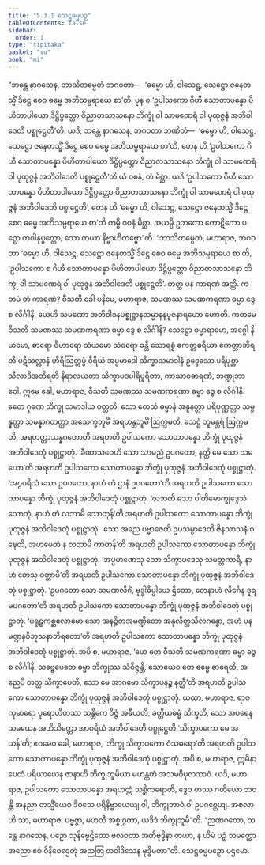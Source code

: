 ```yaml
---
title: "5.3.1 သေဋ္ဌဓမ္မပဉှ"
tableOfContents: false
sidebar:
  order: 1
type: "tipitaka"
basket: "su"
book: "mi"
---
```



<DynamicBreadcrumb />

<Division number="138" book="mi" e="ch" v="28">

<Paragraph number="745" book="mi">
“ဘန္တေ နာဂသေန, ဘာသိတမ္ပေတံ ဘဂဝတာ—  ‘ဓမ္မော ဟိ, ဝါသေဋ္ဌ, သေဋ္ဌော ဇနေတသ္မိံ ဒိဋ္ဌေ စေဝ ဓမ္မေ အဘိသမ္ပရာယေ စာ’တိ. ပုန စ ‘ဥပါသကော ဂိဟီ သောတာပန္နော ပိဟိတာပါယော ဒိဋ္ဌိပ္ပတ္တော ဝိညာတသာသနော ဘိက္ခုံ ဝါ သာမဏေရံ ဝါ ပုထုဇ္ဇနံ အဘိဝါဒေတိ ပစ္စုဋ္ဌေတီ’တိ. ယဒိ, ဘန္တေ နာဂသေန, ဘဂဝတာ ဘဏိတံ—  ‘ဓမ္မော ဟိ, ဝါသေဋ္ဌ, သေဋ္ဌော ဇနေတသ္မိံ ဒိဋ္ဌေ စေဝ ဓမ္မေ အဘိသမ္ပရာယေ စာ’တိ, တေန ဟိ ‘ဥပါသကော ဂိဟီ သောတာပန္နော ပိဟိတာပါယော ဒိဋ္ဌိပ္ပတ္တော ဝိညာတသာသနော ဘိက္ခုံ ဝါ သာမဏေရံ ဝါ ပုထုဇ္ဇနံ အဘိဝါဒေတိ ပစ္စုဋ္ဌေတီ’တိ ယံ ဝစနံ, တံ မိစ္ဆာ. ယဒိ ‘ဥပါသကော ဂိဟီ သောတာပန္နော ပိဟိတာပါယော ဒိဋ္ဌိပ္ပတ္တော ဝိညာတသာသနော ဘိက္ခုံ ဝါ သာမဏေရံ ဝါ ပုထုဇ္ဇနံ အဘိဝါဒေတိ ပစ္စုဋ္ဌေတိ’, တေန ဟိ ‘ဓမ္မော ဟိ, ဝါသေဋ္ဌ, သေဋ္ဌော ဇနေတသ္မိံ ဒိဋ္ဌေ စေဝ ဓမ္မေ အဘိသမ္ပရာယေ စာ’တိ တမ္ပိ ဝစနံ မိစ္ဆာ. အယမ္ပိ ဥဘတော ကောဋိကော ပဉှော တဝါနုပ္ပတ္တော, သော တယာ နိဗ္ဗာဟိတဗ္ဗော”တိ.
</Paragraph>

<Paragraph number="746" book="mi">
“ဘာသိတမ္ပေတံ, မဟာရာဇ, ဘဂဝတာ ‘ဓမ္မော ဟိ, ဝါသေဋ္ဌ, သေဋ္ဌော ဇနေတသ္မိံ ဒိဋ္ဌေ စေဝ ဓမ္မေ အဘိသမ္ပရာယေ စာ’တိ, ‘ဥပါသကော စ ဂိဟီ သောတာပန္နော ပိဟိတာပါယော ဒိဋ္ဌိပ္ပတ္တော ဝိညာတသာသနော ဘိက္ခုံ ဝါ သာမဏေရံ ဝါ ပုထုဇ္ဇနံ အဘိဝါဒေတိ ပစ္စုဋ္ဌေတိ’. တတ္ထ ပန ကာရဏံ အတ္ထိ. ကတမံ တံ ကာရဏံ?
</Paragraph>

<Paragraph number="747" book="mi">
ဝီသတိ ခေါ ပနိမေ, မဟာရာဇ, သမဏဿ သမဏကရဏာ ဓမ္မာ ဒွေ စ လိင်္ဂါနိ, ယေဟိ သမဏော အဘိဝါဒနပစ္စုဋ္ဌာနသမ္မာနနပူဇနာရဟော ဟောတိ. ကတမေ ဝီသတိ သမဏဿ သမဏကရဏာ ဓမ္မာ ဒွေ စ လိင်္ဂါနိ? သေဋ္ဌော ဓမ္မာရာမော, အဂ္ဂေါ နိယမော, စာရော ဝိဟာရော သံယမော သံဝရော ခန္တိ သောရစ္စံ ဧကတ္တစရိယာ ဧကတ္တာဘိရတိ ပဋိသလ္လာနံ ဟိရိဩတ္တပ္ပံ ဝီရိယံ အပ္ပမာဒေါ သိက္ခာသမာဒါနံ ဥဒ္ဒေသော ပရိပုစ္ဆာ သီလာဒိအဘိရတိ နိရာလယတာ သိက္ခာပဒပါရိပူရိတာ, ကာသာဝဓာရဏံ, ဘဏ္ဍုဘာဝေါ. ဣမေ ခေါ, မဟာရာဇ, ဝီသတိ သမဏဿ သမဏကရဏာ ဓမ္မာ ဒွေ စ လိင်္ဂါနိ. ဧတေ ဂုဏေ ဘိက္ခု သမာဒါယ ဝတ္တတိ, သော တေသံ ဓမ္မာနံ အနူနတ္တာ ပရိပုဏ္ဏတ္တာ သမ္ပန္နတ္တာ သမန္နာဂတတ္တာ အသေက္ခဘူမိံ အရဟန္တဘူမိံ ဩက္ကမတိ, သေဋ္ဌံ ဘူမန္တရံ ဩက္ကမတိ, အရဟတ္တာသန္နဂတောတိ အရဟတိ ဥပါသကော သောတာပန္နော ဘိက္ခုံ ပုထုဇ္ဇနံ အဘိဝါဒေတုံ ပစ္စုဋ္ဌာတုံ.
</Paragraph>

<Paragraph number="748" book="mi">
‘ခီဏာသဝေဟိ သော သာမညံ ဥပဂတော, နတ္ထိ မေ သော သမယော’တိ အရဟတိ ဥပါသကော သောတာပန္နော ဘိက္ခုံ ပုထုဇ္ဇနံ အဘိဝါဒေတုံ ပစ္စုဋ္ဌာတုံ.
</Paragraph>

<Paragraph number="749" book="mi">
‘အဂ္ဂပရိသံ သော ဥပဂတော, နာဟံ တံ ဌာနံ ဥပဂတော’တိ အရဟတိ ဥပါသကော သောတာပန္နော ဘိက္ခုံ ပုထုဇ္ဇနံ အဘိဝါဒေတုံ ပစ္စုဋ္ဌာတုံ.
</Paragraph>

<Paragraph number="750" book="mi">
‘လဘတိ သော ပါတိမောက္ခုဒ္ဒေသံ သောတုံ, နာဟံ တံ လဘာမိ သောတုန်’တိ အရဟတိ ဥပါသကော သောတာပန္နော ဘိက္ခုံ ပုထုဇ္ဇနံ အဘိဝါဒေတုံ ပစ္စုဋ္ဌာတုံ.
</Paragraph>

<Paragraph number="751" book="mi">
‘သော အညေ ပဗ္ဗာဇေတိ ဥပသမ္ပာဒေတိ ဇိနသာသနံ ဝဍ္ဎေတိ, အဟမေတံ န လဘာမိ ကာတုန်’တိ အရဟတိ ဥပါသကော သောတာပန္နော ဘိက္ခုံ ပုထုဇ္ဇနံ အဘိဝါဒေတုံ ပစ္စုဋ္ဌာတုံ.
</Paragraph>

<Paragraph number="752" book="mi">
‘အပ္ပမာဏေသု သော သိက္ခာပဒေသု သမတ္တကာရီ, နာဟံ တေသု ဝတ္တာမီ’တိ အရဟတိ ဥပါသကော သောတာပန္နော ဘိက္ခုံ ပုထုဇ္ဇနံ အဘိဝါဒေတုံ ပစ္စုဋ္ဌာတုံ.
</Paragraph>

<Paragraph number="753" book="mi">
‘ဥပဂတော သော သမဏလိင်္ဂံ, ဗုဒ္ဓါဓိပ္ပါယေ ဌိတော, တေနာဟံ လိင်္ဂေန ဒူရမပဂတော’တိ အရဟတိ ဥပါသကော သောတာပန္နော ဘိက္ခုံ ပုထုဇ္ဇနံ အဘိဝါဒေတုံ ပစ္စုဋ္ဌာတုံ.
</Paragraph>

<Paragraph number="754" book="mi">
‘ပရူဠှကစ္ဆလောမော သော အနဉ္ဇိတအမဏ္ဍိတော အနုလိတ္တသီလဂန္ဓော, အဟံ ပန မဏ္ဍနဝိဘူသနာဘိရတော’တိ အရဟတိ ဥပါသကော သောတာပန္နော ဘိက္ခုံ ပုထုဇ္ဇနံ အဘိဝါဒေတုံ ပစ္စုဋ္ဌာတုံ.
</Paragraph>

<Paragraph number="755" book="mi">
အပိ စ, မဟာရာဇ, ‘ယေ တေ ဝီသတိ သမဏကရဏာ ဓမ္မာ ဒွေ စ လိင်္ဂါနိ, သဗ္ဗေပေတေ ဓမ္မာ ဘိက္ခုဿ သံဝိဇ္ဇန္တိ, သောယေဝ တေ ဓမ္မေ ဓာရေတိ, အညေပိ တတ္ထ သိက္ခာပေတိ, သော မေ အာဂမော သိက္ခာပနဉ္စ နတ္ထီ’တိ အရဟတိ ဥပါသကော သောတာပန္နော ဘိက္ခုံ ပုထုဇ္ဇနံ အဘိဝါဒေတုံ ပစ္စုဋ္ဌာတုံ.
</Paragraph>

<Paragraph number="756" book="mi">
ယထာ, မဟာရာဇ, ရာဇကုမာရော ပုရောဟိတဿ သန္တိကေ ဝိဇ္ဇံ အဓီယတိ, ခတ္တိယဓမ္မံ သိက္ခတိ, သော အပရေန သမယေန အဘိသိတ္တော အာစရိယံ အဘိဝါဒေတိ ပစ္စုဋ္ဌေတိ ‘သိက္ခာပကော မေ အယန်’တိ; ဧဝမေဝ ခေါ, မဟာရာဇ, ‘ဘိက္ခု သိက္ခာပကော ဝံသဓရော’တိ အရဟတိ ဥပါသကော သောတာပန္နော ဘိက္ခုံ ပုထုဇ္ဇနံ အဘိဝါဒေတုံ ပစ္စုဋ္ဌာတုံ.
</Paragraph>

<Paragraph number="757" book="mi">
အပိ စ, မဟာရာဇ, ဣမိနာပေတံ ပရိယာယေန ဇာနာဟိ ဘိက္ခုဘူမိယာ မဟန္တတံ အသမဝိပုလဘာဝံ. ယဒိ, မဟာရာဇ, ဥပါသကော သောတာပန္နော အရဟတ္တံ သစ္ဆိကရောတိ, ဒွေဝ တဿ ဂတိယော ဘဝန္တိ အနညာ တသ္မိံယေဝ ဒိဝသေ ပရိနိဗ္ဗာယေယျ ဝါ, ဘိက္ခုဘာဝံ ဝါ ဥပဂစ္ဆေယျ. အစလာ ဟိ သာ, မဟာရာဇ, ပဗ္ဗဇ္ဇာ, မဟတီ အစ္စုဂ္ဂတာ, ယဒိဒံ ဘိက္ခုဘူမီ”တိ. “ဉာဏဂတော, ဘန္တေ နာဂသေန, ပဉှော သုနိဗ္ဗေဌိတော ဗလဝတာ အတိဗုဒ္ဓိနာ တယာ, န ယိမံ ပဉှံ သမတ္ထော အညော ဧဝံ ဝိနိဝေဌေတုံ အညတြ တဝါဒိသေန ဗုဒ္ဓိမတာ”တိ.

</Paragraph>
</Division>

<Paragraph number="758" type="center" book="mi">
သေဋ္ဌဓမ္မပဉှော ပဌမော.
</Paragraph>